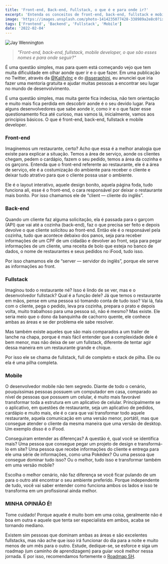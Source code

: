 ```yaml
---
title: 'Front-end, Back-end, Fullstack, o que é e para onde ir?'
excerpt: 'Entenda os conceitos de front-end, back-end, fullstack e mobile development.'
image: 'https://images.unsplash.com/photo-1414235077428-338989a2e8c0?ixlib=rb-4.0.3&ixid=MnwxMjA3fDB8MHxwaG90by1wYWdlfHx8fGVufDB8fHx8&auto=format&fit=crop&w=870&q=80'
tags: ['Frontend', 'Backend', 'Fullstack', 'Mobile']
date: '2022-02-04'
---
```


![](https://images.unsplash.com/photo-1414235077428-338989a2e8c0?ixlib=rb-4.0.3&ixid=MnwxMjA3fDB8MHxwaG90by1wYWdlfHx8fGVufDB8fHx8&auto=format&fit=crop&w=870&q=80 "Jay Wennington")

> _"Front-end, back-end, fullstack, mobile developer, o que são esses nomes e para onde seguir?"_

É uma questão simples, mas para quem está começando vejo que tem muita dificuldade em olhar aonde quer ir e o que fazer. Em uma publicação no Twitter, através da [@KalifyInc](https://twitter.com/kalifyinc?ref=yagasaki.dev/blog) e do [@sseraphini](https://twitter.com/sseraphini?ref=yagasaki.dev/blog), eu anunciei que iria fazer uma mentoria gratuita e ajudar muitas pessoas a encontrar seu lugar no mundo de desenvolvimento.

É uma questão simples, mas muita gente fica indecisa, não tem orientação e muito mais fica perdida em descobrir aonde é o seu devido lugar. Para alguns desenvolvedores que sabe aonde ir, como ir e o que fazer esse questionamento fica até curioso, mas vamos lá, inicialmente, vamos aos principios básicos. O que é front-end, back-end, fullstack e mobile developer.

<!--truncate-->

### Front-end

Imaginemos um restaurante, certo? Acho que essa é a melhor analogia que existe para explicar a situação. Temos a área de serviço, aonde os clientes chegam, pedem o cardápio, fazem o seu pedido, temos a área da cozinha e os garçons. Entenda que o front-end referente ao restaurante, ele é a área de serviço, ele é a costumização do ambiente para receber o cliente e deixar tudo atrativo para que o cliente possa usar o ambiente.

Ele é o layout interativo, aquele design bonito, aquela página foda, tudo funciona ali, esse é o front-end, o cara responsável por deixar o restaurante mais bonito. Por isso chamamos ele de “client — cliente do inglês”.

### Back-end

Quando um cliente faz alguma solicitação, ela é passada para o garçom (API) que vai até a cozinha (back-end), faz o que precisa ser feito e depois devolve o que cliente solicitou ao front-end. Então ele é o responsável pela cozinha, tudo que acontece debaixo dos panos, seja para receber informações de um CPF de um cidadão e devolver ao front, seja para pegar informações de um cliente, uma receita de bolo que esteja no banco de dados, o nome de restaurantes e seus pedidos no iFood, tudo isso.

Por isso chamamos ele de “server — servidor do inglês”, porque ele serve as informações ao front.

### Fullstack

Imaginou todo o restaurante né? Isso é lindo de se ver, mas e o desenvolvedor fullstack? Qual é a função dele? Já que temos o restaurante em mãos, pense em uma pessoa só tomando conta de tudo isso? Vai lá, fala com o cliente, pega o pedido, leva pra cozinha, prepara o prato e depois volta, muito trabalhoso para uma pessoa só, não é mesmo? Mas existe. Ele seria meio que o dono da banquinha de cachorro quente, ele conhece ambas as áreas e se der problema ele sabe resolver.

Mas também existe aqueles que são mais comparados a um trailer de lanche na chapa, porque é mais fácil entender que a complexidade dele é bem menor, mas não deixa de ser um fullstack, diferente de tentar agir dessa maneira em um restaurante grande e chique.

Por isso ele se chama de fullstack, full de completo e stack de pilha. Ele ou ela é uma pilha completa.

### Mobile

O desenvolvedor mobile não tem segredo. Diante de todo o cenário, pouquíssimas pessoas possuem um computador em casa, comparado ao nível de pessoas que possuem um celular, é muito mais favorável transformar toda a estrutura em um aplicativo de celular. Principalmente se o aplicativo, em questões de restaurante, seja um aplicativo de pedidos, cardápio e muito mais, ele é o cara que vai transformar todo aquele restaurante, aquela comunicação em uma versão menor, portátil, mas que consegue atender o cliente da mesma maneira que uma versão de desktop. Um exemplo disso é o iFood.

Conseguiram entender as diferenças? A questão é, qual você se identifica mais? Uma pessoa que consegue pegar um projeto de design e transformá-lo em site? Uma pessoa que recebe informações do cliente e entrega para ele uma série de informações, como uma Pokédex? Ou uma pessoa que consegue dominar tudo isso? Ou o melhor, tudo isso e transformar também em uma versão mobile?

Escolha o melhor cenário, não faz diferença se você ficar pulando de um para o outro até encontrar o seu ambiente preferido. Porque independente de tudo, você vai saber entender como funciona ambos os lados e isso te transforma em um profissional ainda melhor.

### MINHA OPINIÃO É!

Tome cuidado! Porque aquele é muito bom em uma coisa, geralmente não é boa em outra e aquele que tenta ser especialista em ambos, acaba se tornando mediano.

Existem sim pessoas que dominam ambas as áreas e são excelentes fullstacks, mas não ache que isso irá funcionar do dia para a noite e muito menos de um mês para o outro. Estude, dedique-se, se esforce e siga um roadmap (um caminho de aprendizagem) para guiar você melhor nessa jornada. E por isso, recomendamos fortemente o [Roadmap SH](https://roadmap.sh?ref=yagasaki.dev/blog).
